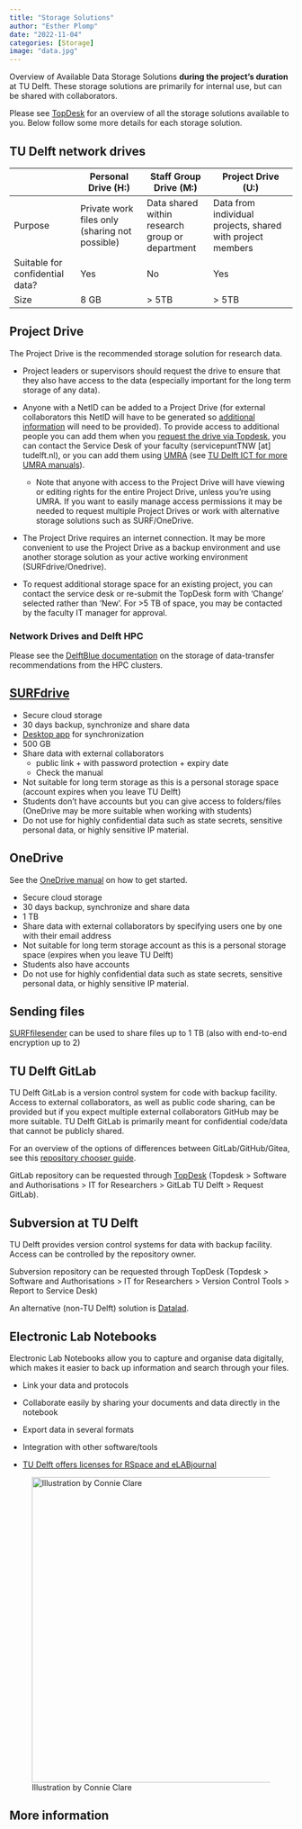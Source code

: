 ---
title: "Storage Solutions"
author: "Esther Plomp"
date: "2022-11-04"
categories: [Storage]
image: "data.jpg"
---

Overview of Available Data Storage Solutions **during the project's duration** at TU Delft. These storage solutions are primarily for internal use, but can be shared with collaborators.

Please see [TopDesk](https://tudelft.topdesk.net/tas/public/ssp/content/detail/service?unid=f359caaa60264f99b0084941736786ae&from=feffb489-e1f9-49cd-8223-53ae0b70b609) for an overview of all the storage solutions available to you. Below follow some more details for each storage solution.

## TU Delft network drives

|                                 | Personal Drive (H:)                            | Staff Group Drive (M:)                          | Project Drive (U:)                                         |
|-----------------|-----------------|-----------------|---------------------|
| Purpose                         | Private work files only (sharing not possible) | Data shared within research group or department | Data from individual projects, shared with project members |
| Suitable for confidential data? | Yes                                            | No                                              | Yes                                                        |
| Size                            | 8 GB                                           | \> 5TB                                          | \> 5TB                                                     |

## Project Drive

The Project Drive is the recommended storage solution for research data.

-   Project leaders or supervisors should request the drive to ensure that they also have access to the data (especially important for the long term storage of any data).

-   Anyone with a NetID can be added to a Project Drive (for external collaborators this NetID will have to be generated so [additional information](https://docs.google.com/spreadsheets/d/1sMhw4URTSdVl4d7a_QPnhWGboR3YDJJGaDNK3KZMaKU/) will need to be provided). To provide access to additional people you can add them when you [request the drive via Topdesk](https://tudelft.topdesk.net/tas/public/ssp/content/serviceflow?unid=21b6203ec6d74f00a45c32e6034dfc0c&openedFromService=true), you can contact the Service Desk of your faculty (servicepuntTNW \[at\] tudelft.nl), or you can add them using [UMRA](https://drive.google.com/file/d/13loyAiVFRw8vhIjFfu6h88F947DW4hyk/view?usp=sharing) (see [TU Delft ICT for more UMRA manuals](https://www.tudelft.nl/en/it-manuals/umra)).

    -   Note that anyone with access to the Project Drive will have viewing or editing rights for the entire Project Drive, unless you're using UMRA. If you want to easily manage access permissions it may be needed to request multiple Project Drives or work with alternative storage solutions such as SURF/OneDrive.

-   The Project Drive requires an internet connection. It may be more convenient to use the Project Drive as a backup environment and use another storage solution as your active working environment (SURFdrive/Onedrive).

-   To request additional storage space for an existing project, you can contact the service desk or re-submit the TopDesk form with 'Change' selected rather than 'New'. For \>5 TB of space, you may be contacted by the faculty IT manager for approval.

### Network Drives and Delft HPC

Please see the [DelftBlue documentation](https://doc.dhpc.tudelft.nl/delftblue/Data-transfer-to-DelftBlue/#network-drives) on the storage of data-transfer recommendations from the HPC clusters.

## [SURFdrive](http://surfdrive.surf.nl/)

-   Secure cloud storage
-   30 days backup, synchronize and share data
-   [Desktop app](https://wiki.surfnet.nl/display/SURFdrive/Downloads+voor+SURFdrive) for synchronization
-   500 GB
-   Share data with external collaborators
    -   public link + with password protection + expiry date
    -   Check the manual
-   Not suitable for long term storage as this is a personal storage space (account expires when you leave TU Delft)
-   Students don't have accounts but you can give access to folders/files (OneDrive may be more suitable when working with students)
-   Do not use for highly confidential data such as state secrets, sensitive personal data, or highly sensitive IP material.

## OneDrive

See the [OneDrive manual](https://d1rkab7tlqy5f1.cloudfront.net/ICT%20Handleidingen/2%20-%20Nieuwe%20handleidingen/Microsoft%20365/Onedrive/Getting%20started%20with%20OneDrive_ENG.pdf) on how to get started.

-   Secure cloud storage
-   30 days backup, synchronize and share data
-   1 TB
-   Share data with external collaborators by specifying users one by one with their email address
-   Not suitable for long term storage account as this is a personal storage space (expires when you leave TU Delft)
-   Students also have accounts
-   Do not use for highly confidential data such as state secrets, sensitive personal data, or highly sensitive IP material.

## Sending files

[SURFfilesender](https://www.surf.nl/en/surffilesender-send-large-files-securely-and-encrypted) can be used to share files up to 1 TB (also with end-to-end encryption up to 2)

## TU Delft GitLab

TU Delft GitLab is a version control system for code with backup facility. Access to external collaborators, as well as public code sharing, can be provided but if you expect multiple external collaborators GitHub may be more suitable. TU Delft GitLab is primarily meant for confidential code/data that cannot be publicly shared.

For an overview of the options of differences between GitLab/GitHub/Gitea, see this [repository chooser guide](https://doi.org/10.5281/zenodo.4710206).

GitLab repository can be requested through [TopDesk](https://tudelft.topdesk.net/tas/public/ssp/content/detail/service?unid=888da653ddc04d01b2d5db413fc99a42) (Topdesk \> Software and Authorisations \> IT for Researchers \> GitLab TU Delft \> Request GitLab).

## Subversion at TU Delft

TU Delft provides version control systems for data with backup facility. Access can be controlled by the repository owner.

Subversion repository can be requested through TopDesk (Topdesk \> Software and Authorisations \> IT for Researchers \> Version Control Tools \> Report to Service Desk)

An alternative (non-TU Delft) solution is [Datalad](https://www.datalad.org/).

## Electronic Lab Notebooks

Electronic Lab Notebooks allow you to capture and organise data digitally, which makes it easier to back up information and search through your files.

-   Link your data and protocols

-   Collaborate easily by sharing your documents and data directly in the notebook

-   Export data in several formats

-   Integration with other software/tools

-   [TU Delft offers licenses for RSpace and eLABjournal](https://www.tudelft.nl/en/library/research-data-management/r/manage/electronic-lab-notebook)

![Illustration by Connie Clare](images/paste-4068FDF8.png){width="543"}

## **More information**

